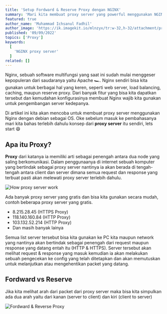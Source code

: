 ---
title: 'Setup Fordward & Reserve Proxy dengan NGINX'
summary: 'Mari kita membuat proxy server yang powerful menggunakan NGINX'
featured: true
author_name: 'Muhammad Ichsanul Fadhil'
author_image: 'https://ik.imagekit.io/mlnzyx/tr:w-32,h-32/attachment/profile.webp'
published: '09/09/2022'
topics: ['Proxy']
keywords:
  [
    'NGINX proxy server'
  ]
related: []
---

Nginx, sebuah software multifungsi yang saat ini sudah mulai menggeser kepopuleran dari saudaranya yaitu Apache 🏎️. Nginx sendiri bisa kita gunakan untuk berbagai hal yang keren, seperti web server, load balancing, caching, maupun reserve proxy. Dari banyak fitur yang bisa kita dapatkan tersebut dan kemudahan konfigurasinya membuat Nginx wajib kita gunakan untuk pengembangan server kedepanya.

Di artikel ini kita akan mencoba untuk membuat proxy server menggunakan Nginx dengan debian sebagai OS. Oke sebelum masuk ke pembahasanya mari kita bahas terlebih dahulu konsep dari **proxy server** itu sendiri, lets start 😄 

## Apa itu Proxy?

**Proxy** dari katanya ia memiliki arti sebagai penengah antara dua node yang saling berkomunikasi. Dalam penggunaanya di internet sebuah komputer yang bertindak sebagai proxy server nantinya ia akan berada di tengah-tengah antara client dan server dimana semua request dan response yang terbuat pasti akan melewati proxy server terlebih dahulu.

![How proxy server work](https://ik.imagekit.io/uvma3bkbp/Capture_dX9SK8il0.PNG?ik-sdk-version=javascript-1.4.3&updatedAt=1662696592348 'https://www.baeldung.com/nginx-forward-proxy')

Ada banyak proxy server yang gratis dan bisa kita gunakan secara mudah, contoh beberapa proxy server yang gratis.

* 8.215.28.45 (HTTPS Proxy)
* 118.140.160.84 (HTTP Proxy)
* 103.132.52.214 (HTTP Proxy)
* Dan masih banyak lainya

Semua list server tersebut bisa kita gunakan ke PC kita maupun network yang nantinya akan bertindak sebagai penengah dari request maupun response yang datang entah itu (HTTP & HTTPS). Server tersebut akan melihat request & response yang masuk kemudian ia akan melakukan sebuah pengecekan ke config yang telah ditetapkan dan akan memutuskan untuk melanjutkan atau mengehentikan packet yang datang.

## Fordward vs Reserve

Jika kita melihat arah dari packet dari proxy server maka bisa kita simpulkan ada dua arah yaitu dari kanan (server to client) dan kiri (client to server)

![Fordward & Reverse Proxy](https://ik.imagekit.io/uvma3bkbp/New_Project_ZdzmAxg8g.png?ik-sdk-version=javascript-1.4.3&updatedAt=1662723389850 'Fordward & Reverse Proxy')





